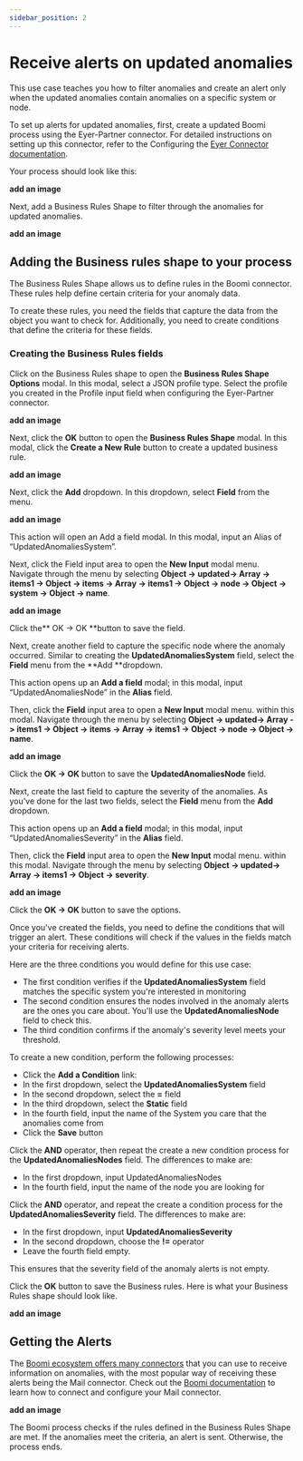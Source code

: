 ```yaml
---
sidebar_position: 2
---
```



# Receive alerts on updated anomalies
This use case teaches you how to filter  anomalies and create an alert only when the updated anomalies contain anomalies on a specific system or node.

To set up alerts for updated anomalies, first, create a updated Boomi process using the Eyer-Partner connector.  For detailed instructions on setting up this connector, refer to the Configuring the [Eyer Connector documentation](https://eyer-docs.netlify.app/docs/getting-started-with-eyer/configuring-the-eyer-connector).

Your process should look like this:

**add an image**

Next, add a Business Rules Shape to filter through the anomalies for updated anomalies.

**add an image**

## Adding the Business rules shape to your process

The Business Rules Shape allows us to define rules in the Boomi connector. These rules help define certain criteria for your anomaly data.

To create these rules, you need the fields that capture the data from the object you want to check for. Additionally, you need to create conditions that define the criteria for these fields.

### Creating the Business Rules fields
Click on the Business Rules shape to open the **Business Rules Shape Options** modal. In this modal, select a JSON profile type. Select the profile you created in the Profile input field when configuring the Eyer-Partner connector.

**add an image**

Next, click the **OK** button to open the **Business Rules Shape** modal. In this modal, click the **Create a New Rule** button to create a updated business rule.

**add an image**

Next, click the **Add** dropdown. In this dropdown, select **Field** from the menu. 


**add an image**


This action will open an Add a field modal. In this modal, input an Alias of “UpdatedAnomaliesSystem”.

Next, click the Field input area to open the **New Input** modal menu. Navigate through the menu by selecting **Object -> updated-> Array -> items1 -> Object -> items ->  Array ->  items1 -> Object -> node -> Object -> system -> Object -> name**.



**add an image**


Click the** OK -> OK **button to save the field.

Next, create another field to capture the specific node where the anomaly occurred. Similar to creating the **UpdatedAnomaliesSystem** field, select the **Field** menu from the **Add **dropdown. 

This action opens up an **Add a field** modal; in this modal, input “UpdatedAnomaliesNode” in the **Alias** field.

Then, click the **Field** input area to open a **New Input** modal menu. within this modal. Navigate through the menu by selecting **Object -> updated-> Array -> items1 -> Object -> items ->  Array ->  items1 -> Object -> node -> Object -> name**.



**add an image**


Click the **OK -> OK** button to save the **UpdatedAnomaliesNode** field.

Next, create the last field to capture the severity of the anomalies. As you’ve done for the last two fields, select the **Field** menu from the **Add** dropdown. 

This action opens up an **Add a field** modal; in this modal, input “UpdatedAnomaliesSeverity” in the **Alias** field.

Then, click the **Field** input area to open the **New Input** modal menu. within this modal. Navigate through the menu by selecting **Object -> updated-> Array -> items1 -> Object -> severity**.



**add an image**


Click the **OK -> OK** button to save the options.

Once you've created the fields, you need to define the conditions that will trigger an alert. These conditions will check if the values in the fields match your criteria for receiving alerts.

Here are the three conditions you would define for this use case:



* The first condition verifies if the **UpdatedAnomaliesSystem** field matches the specific system you're interested in monitoring
* The second condition ensures the nodes involved in the anomaly alerts are the ones you care about. You'll use the **UpdatedAnomaliesNode** field to check this.
* The third condition confirms if the anomaly's severity level meets your threshold.

To create a new condition, perform the following processes:



* Click the **Add a Condition** link:
* In the first dropdown, select the **UpdatedAnomaliesSystem** field
* In the second dropdown, select the **=** field
* In the third dropdown, select the **Static** field
* In the fourth field, input the name of the System you care that the anomalies come from
* Click the **Save** button

Click the **AND** operator, then repeat the create a new condition process for the **UpdatedAnomaliesNodes** field. The differences to make are:



* In the first dropdown, input  UpdatedAnomaliesNodes
* In the fourth field, input the name of the node you are looking for

Click the **AND** operator, and repeat the create a condition process for the **UpdatedAnomaliesSeverity** field. The differences to make are: 



* In the first dropdown, input  **UpdatedAnomaliesSeverity**
* In the second dropdown, choose the **!=** operator
* Leave the fourth field empty.

This ensures that the severity field of the anomaly alerts is not empty.

Click the **OK** button to save the Business rules. Here is what your Business Rules shape should look like.



**add an image**




## Getting the Alerts

The [Boomi ecosystem offers many connectors](https://help.boomi.com/docs/atomsphere/integration/connectors/c-atm-connectors_bb305b35-0f13-4937-a918-f85dbbe1b27b/) that you can use to receive information on anomalies, with the most popular way of receiving these alerts being the Mail connector.  Check out the [Boomi documentation](https://help.boomi.com/docs/atomsphere/integration/connectors/r-atm-mail_connector_4e32e771-5351-4e2c-b1fd-d7bd1bd82f1a/#:~:text=Use%20the%20Mail%20connector%20to,exchanging%20data%20between%20trading%20partners.) to learn how to connect and configure your Mail connector.


**add an image**

The Boomi process checks if the rules defined in the Business Rules Shape are met. If the anomalies meet the criteria, an alert is sent. Otherwise, the process ends.